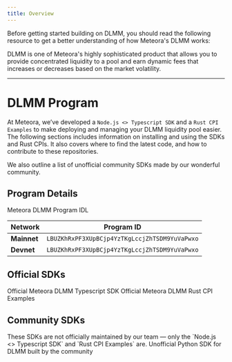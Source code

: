 ```yaml
---
title: Overview
---
```


Before getting started building on DLMM, you should read the following resource to get a better understanding of how Meteora's DLMM works:

<CardGroup cols={1}>
  <Card title="What's DLMM?" icon="code" iconType="solid" href="/overview/products/dlmm/what-is-dlmm">
    DLMM is one of Meteora's highly sophisticated product that allows you to provide concentrated liquidity to a pool and earn dynamic fees that increases or decreases based on the market volatility.
  </Card>
</CardGroup>

---

# DLMM Program

At Meteora, we’ve developed a `Node.js <> Typescript SDK` and a `Rust CPI Examples` to make deploying and managing your DLMM liquidity pool easier. The following sections includes information on installing and using the SDKs and Rust CPIs. It also covers where to find the latest code, and how to contribute to these repositories.

We also outline a list of unofficial community SDKs made by our wonderful community. 

## Program Details

<CardGroup cols={1}>
  <Card title="DLMM IDL" icon="code" iconType="solid" href="https://github.com/MeteoraAg/dlmm-sdk/blob/main/idls/dlmm.json">
    Meteora DLMM Program IDL
  </Card>
</CardGroup>

<div className="overflow-x-auto">
  <table className="w-full border-collapse">
    <thead>
      <tr className="border-b border-gray-300 dark:border-gray-600">
        <th className="text-left py-3 px-4 font-semibold text-gray-900 dark:text-gray-100">Network</th>
        <th className="text-left py-3 px-4 font-semibold text-gray-900 dark:text-gray-100">Program ID</th>
      </tr>
    </thead>
    <tbody>
      <tr className="border-b border-gray-200 dark:border-gray-700 hover:bg-gray-50 dark:hover:bg-gray-800">
        <td className="py-3 px-4"><strong className="text-gray-900 dark:text-gray-100">Mainnet</strong></td>
        <td className="py-3 px-4"><code className="bg-gray-100 dark:bg-gray-800 px-2 py-1 rounded text-sm font-mono">LBUZKhRxPF3XUpBCjp4YzTKgLccjZhTSDM9YuVaPwxo</code></td>
      </tr>
      <tr className="border-b border-gray-200 dark:border-gray-700 hover:bg-gray-50 dark:hover:bg-gray-800">
        <td className="py-3 px-4"><strong className="text-gray-900 dark:text-gray-100">Devnet</strong></td>
        <td className="py-3 px-4"><code className="bg-gray-100 dark:bg-gray-800 px-2 py-1 rounded text-sm font-mono">LBUZKhRxPF3XUpBCjp4YzTKgLccjZhTSDM9YuVaPwxo</code></td>
      </tr>
    </tbody>
  </table>
</div>

## Official SDKs

<CardGroup cols={2}>
  <Card title="Typescript SDK" icon="node-js" iconType="solid" href="/developer-guide/guides/dlmm/typescript-sdk/getting-started">
    Official Meteora DLMM Typescript SDK
  </Card>
  <Card title="Rust CPI Examples" icon="rust" iconType="solid" href="/developer-guide/guides/dlmm/cpi/cpi-examples">
    Official Meteora DLMM Rust CPI Examples
  </Card>
</CardGroup>

## Community SDKs

<Note>
  These SDKs are not officially maintained by our team — only the `Node.js <> Typescript SDK` and `Rust CPI Examples` are.
</Note>

<CardGroup cols={1}>
  <Card title="Python SDK" icon="python" iconType="solid" href="https://github.com/MeteoraAg/dlmm-sdk/tree/main/python-client/dlmm">
    Unofficial Python SDK for DLMM built by the community
  </Card>
</CardGroup>